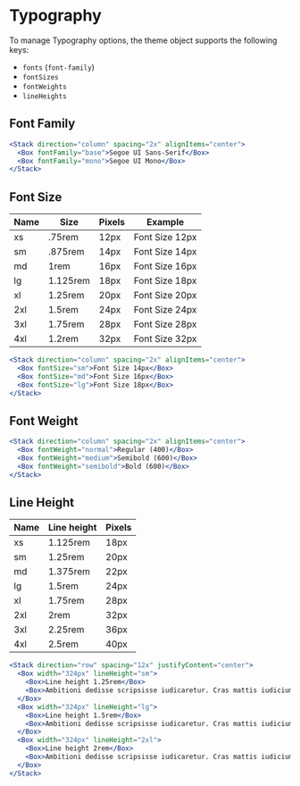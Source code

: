 
# Typography

To manage Typography options, the theme object supports the following keys:

- `fonts` (`font-family`)
- `fontSizes`
- `fontWeights`
- `lineHeights`

## Font Family
<ThemeParser theme="fonts" />

```jsx
<Stack direction="column" spacing="2x" alignItems="center">
  <Box fontFamily="base">Segoe UI Sans-Serif</Box>
  <Box fontFamily="mono">Segoe UI Mono</Box>
</Stack>
```

## Font Size
<ThemeParser theme="fontSizes" />

| Name | Size     | Pixels | Example                                   |
| ---- | -------  | ------ | --------------------------------------    |
| xs   | .75rem   | 12px   | <Box fontSize="xs">Font Size 12px</Box>   |
| sm   | .875rem  | 14px   | <Box fontSize="sm">Font Size 14px</Box>   |
| md   | 1rem     | 16px   | <Box fontSize="md">Font Size 16px</Box>   |
| lg   | 1.125rem | 18px   | <Box fontSize="lg">Font Size 18px</Box>   |
| xl   | 1.25rem  | 20px   | <Box fontSize="xl">Font Size 20px</Box>   |
| 2xl  | 1.5rem   | 24px   | <Box fontSize="2xl">Font Size 24px</Box>  |
| 3xl  | 1.75rem  | 28px   | <Box fontSize="3xl">Font Size 28px</Box>  |
| 4xl  | 1.2rem   | 32px   | <Box fontSize="4xl">Font Size 32px</Box>  |

```jsx
<Stack direction="column" spacing="2x" alignItems="center">
  <Box fontSize="sm">Font Size 14px</Box>
  <Box fontSize="md">Font Size 16px</Box>
  <Box fontSize="lg">Font Size 18px</Box>
</Stack>
```

## Font Weight
<ThemeParser theme="fontWeights" />

```jsx
<Stack direction="column" spacing="2x" alignItems="center">
  <Box fontWeight="normal">Regular (400)</Box>
  <Box fontWeight="medium">Semibold (600)</Box>
  <Box fontWeight="semibold">Bold (600)</Box>
</Stack>
```

## Line Height
<ThemeParser theme="lineHeights" />

| Name | Line height   | Pixels |
| ---- | ------------  | ------ |
| xs   | 1.125rem      | 18px   |
| sm   | 1.25rem       | 20px   |
| md   | 1.375rem      | 22px   |
| lg   | 1.5rem        | 24px   |
| xl   | 1.75rem       | 28px   |
| 2xl  | 2rem          | 32px   |
| 3xl  | 2.25rem       | 36px   |
| 4xl  | 2.5rem        | 40px   |

```jsx
<Stack direction="row" spacing="12x" justifyContent="center">
  <Box width="324px" lineHeight="sm">
    <Box>Line height 1.25rem</Box>
    <Box>Ambitioni dedisse scripsisse iudicaretur. Cras mattis iudicium purus sit amet fermentum. Donec sed odio operae, eu vulputate felis rhoncus.</Box>
  </Box>
  <Box width="324px" lineHeight="lg">
    <Box>Line height 1.5rem</Box>
    <Box>Ambitioni dedisse scripsisse iudicaretur. Cras mattis iudicium purus sit amet fermentum. Donec sed odio operae, eu vulputate felis rhoncus.</Box>
  </Box>
  <Box width="324px" lineHeight="2xl">
    <Box>Line height 2rem</Box>
    <Box>Ambitioni dedisse scripsisse iudicaretur. Cras mattis iudicium purus sit amet fermentum. Donec sed odio operae, eu vulputate felis rhoncus.</Box>
  </Box>
</Stack>
```
